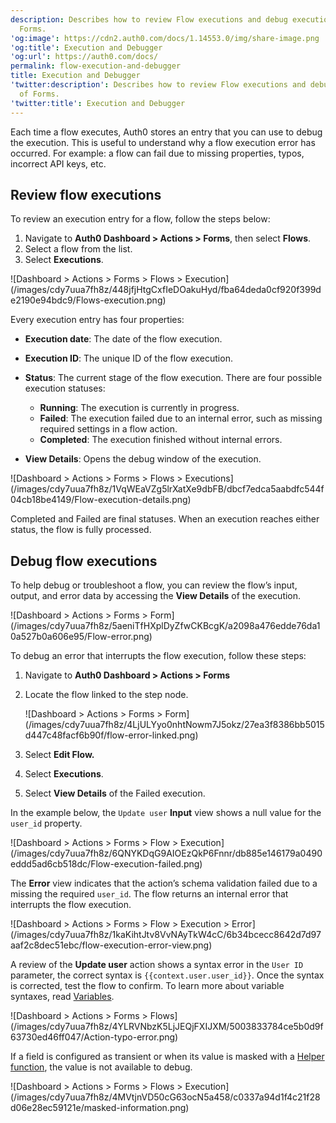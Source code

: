 ```yaml
---
description: Describes how to review Flow executions and debug executions of
  Forms.
'og:image': https://cdn2.auth0.com/docs/1.14553.0/img/share-image.png
'og:title': Execution and Debugger
'og:url': https://auth0.com/docs/
permalink: flow-execution-and-debugger
title: Execution and Debugger
'twitter:description': Describes how to review Flow executions and debug executions
  of Forms.
'twitter:title': Execution and Debugger
---
```

Each time a flow executes, Auth0 stores an entry that you can use to debug the execution. This is useful to understand why a flow execution error has occurred. For example: a flow can fail due to missing properties, typos, incorrect API keys, etc.

## Review flow executions

To review an execution entry for a flow, follow the steps below:

1. Navigate to **Auth0 Dashboard > Actions > Forms**, then select **Flows**.
2. Select a flow from the list.
3. Select **Executions**.

<Frame>![Dashboard > Actions > Forms > Flows > Execution](/images/cdy7uua7fh8z/448jfjHtgCxfIeDOakuHyd/fba64deda0cf920f399de2190e94bdc9/Flows-execution.png)</Frame>

Every execution entry has four properties:

* **Execution date**: The date of the flow execution.
* **Execution ID**: The unique ID of the flow execution.
* **Status**: The current stage of the flow execution. There are four possible execution statuses:

  + **Running**: The execution is currently in progress.
  + **Failed**: The execution failed due to an internal error, such as missing required settings in a flow action.
  + **Completed**: The execution finished without internal errors.
* **View Details**: Opens the debug window of the execution.

<Frame>![Dashboard > Actions >  Forms > Flows > Executions](/images/cdy7uua7fh8z/1VqWEaVZg5lrXatXe9dbFB/dbcf7edca5aabdfc544f04cb18be4149/Flow-execution-details.png)</Frame>

<Callout icon="file-lines" color="#0EA5E9" iconType="regular">

Completed and Failed are final statuses. When an execution reaches either status, the flow is fully processed.

</Callout>

## Debug flow executions

To help debug or troubleshoot a flow, you can review the flow’s input, output, and error data by accessing the **View Details** of the execution.

<Frame>![Dashboard > Actions > Forms > Form](/images/cdy7uua7fh8z/5aeniTfHXplDyZfwCKBcgK/a2098a476edde76da10a527b0a606e95/Flow-error.png)</Frame>

To debug an error that interrupts the flow execution, follow these steps:

1. Navigate to **Auth0 Dashboard > Actions > Forms**
2. Locate the flow linked to the step node.

   <Frame>![Dashboard > Actions > Forms > Form](/images/cdy7uua7fh8z/4LjULYyo0nhtNowm7J5okz/27ea3f8386bb5015d447c48facf6b90f/flow-error-linked.png)</Frame>
3. Select **Edit Flow.**
4. Select **Executions**.
5. Select **View Details** of the Failed execution.

In the example below, the `Update user` **Input** view shows a null value for the  `user_id` property.

<Frame>![Dashboard > Actions > Forms > Flow > Execution](/images/cdy7uua7fh8z/6QNYKDqG9AIOEzQkP6Fnnr/db885e146179a0490eddd5ad6cb518dc/Flow-execution-failed.png)</Frame>

The **Error** view indicates that the action’s schema validation failed due to a missing the required `user_id`. The flow returns an internal error that interrupts the flow execution.

<Frame>![Dashboard > Actions > Forms > Flow > Execution > Error](/images/cdy7uua7fh8z/1kaKihtJtv8VvNAyTkW4cC/6b34bcecc8642d7d97aaf2c8dec51ebc/flow-execution-error-view.png)</Frame>

A review of the **Update user** action shows a syntax error in the `User ID` parameter, the correct syntax is `{{context.user.user_id}}`. Once the syntax is corrected, test the flow to confirm. To learn more about variable syntaxes, read [Variables](/docs/customize/forms/variables).

<Frame>![Dashboard > Actions > Forms > Flows](/images/cdy7uua7fh8z/4YLRVNbzK5LjJEQjFXIJXM/5003833784ce5b0d9f63730ed46ff047/Action-typo-error.png)</Frame>

<Callout icon="file-lines" color="#0EA5E9" iconType="regular">

If a field is configured as transient or when its value is masked with a [Helper function](/docs/customize/forms/variables#helper-functions), the value is not available to debug.

<Frame>![Dashboard > Actions > Forms > Flows > Execution](/images/cdy7uua7fh8z/4MVtjnVD50cG63ocN5a458/c0337a94d1f4c21f28d06e28ec59121e/masked-information.png)</Frame>
</Callout>